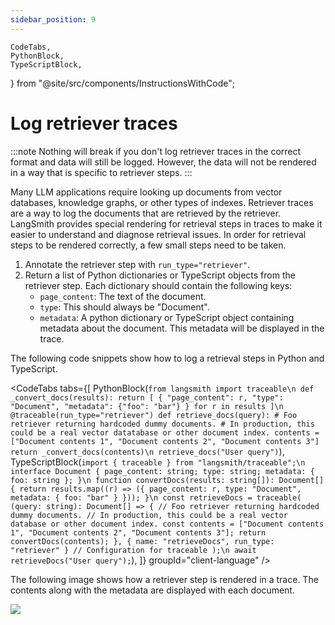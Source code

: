 ```yaml
---
sidebar_position: 9
---
```

    CodeTabs,
    PythonBlock,
    TypeScriptBlock,
} from "@site/src/components/InstructionsWithCode";

# Log retriever traces

:::note
Nothing will break if you don't log retriever traces in the correct format and data will still be logged. However, the data will not be rendered in a way that is specific to retriever steps.
:::

Many LLM applications require looking up documents from vector databases, knowledge graphs, or other types of indexes. Retriever traces are a way to log the documents that are retrieved by the retriever.
LangSmith provides special rendering for retrieval steps in traces to make it easier to understand and diagnose retrieval issues. In order for retrieval steps to be rendered correctly, a few small steps need to be taken.

1. Annotate the retriever step with `run_type="retriever"`.
2. Return a list of Python dictionaries or TypeScript objects from the retriever step. Each dictionary should contain the following keys:
   - `page_content`: The text of the document.
   - `type`: This should always be "Document".
   - `metadata`: A python dictionary or TypeScript object containing metadata about the document. This metadata will be displayed in the trace.

The following code snippets show how to log a retrieval steps in Python and TypeScript.

<CodeTabs
    tabs={[
        PythonBlock(`from langsmith import traceable\n
def _convert_docs(results):
    return [
        {
            "page_content": r,
            "type": "Document",
            "metadata": {"foo": "bar"}
        }
        for r in results
    ]\n
@traceable(run_type="retriever")
def retrieve_docs(query):
    # Foo retriever returning hardcoded dummy documents.
    # In production, this could be a real vector datatabase or other document index.
    contents = ["Document contents 1", "Document contents 2", "Document contents 3"]
    return _convert_docs(contents)\n
retrieve_docs("User query")`),
        TypeScriptBlock(`import { traceable } from "langsmith/traceable";\n
interface Document {
  page_content: string;
  type: string;
  metadata: { foo: string };
}\n
function convertDocs(results: string[]): Document[] {
  return results.map((r) => ({
    page_content: r,
    type: "Document",
    metadata: { foo: "bar" }
  }));
}\n
const retrieveDocs = traceable(
  (query: string): Document[] => {
    // Foo retriever returning hardcoded dummy documents.
    // In production, this could be a real vector database or other document index.
    const contents = ["Document contents 1", "Document contents 2", "Document contents 3"];
    return convertDocs(contents);
  },
  { name: "retrieveDocs", run_type: "retriever" } // Configuration for traceable
);\n
await retrieveDocs("User query");`),
    ]}
    groupId="client-language"
/>

The following image shows how a retriever step is rendered in a trace. The contents along with the metadata are displayed with each document.

![](../static/retriever_trace.png)